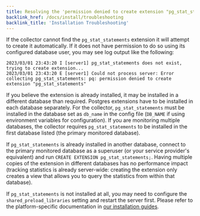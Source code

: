 ```yaml
---
title: Resolving the 'permission denied to create extension "pg_stat_statements"' error
backlink_href: /docs/install/troubleshooting
backlink_title: 'Installation Troubleshooting'
---
```


If the collector cannot find the `pg_stat_statements` extension it will attempt
to create it automatically. If it does not have permission to do so using its
configured database user, you may see log output like the following:

```
2023/03/01 23:43:20 I [server1] pg_stat_statements does not exist, trying to create extension...
2023/03/01 23:43:20 E [server1] Could not process server: Error collecting pg_stat_statements: pq: permission denied to create extension "pg_stat_statements"
```

If you believe the extension is already installed, it may be installed in a
different database than required. Postgres extensions have to be installed in
each database separately. For the collector, `pg_stat_statements` must be
installed in the database set as `db_name` in the config file (`DB_NAME` if
using environment variables for configuration). If you are monitoring multiple
databases, the collector requires `pg_stat_statements` to be installed in the
first database listed (the primary monitored database).

If `pg_stat_statements` is already installed in another database, connect to the
primary monitored database as a superuser (or your service provider's
equivalent) and run `CREATE EXTENSION pg_stat_statements;`. Having multiple
copies of the extension in different databases has no performance impact
(tracking statistics is already server-wide: creating the extension only creates
a view that allows you to query the statistics from within that database).

If `pg_stat_statements` is not installed at all, you may need to configure the
`shared_preload_libraries` setting and restart the server first. Please refer to
the platform-specific documentation in [our installation guides](/docs/install).
